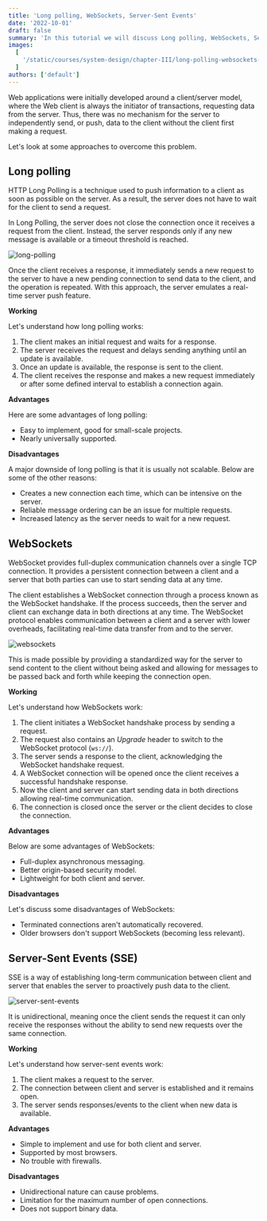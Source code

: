 ```yaml
---
title: 'Long polling, WebSockets, Server-Sent Events'
date: '2022-10-01'
draft: false
summary: 'In this tutorial we will discuss Long polling, WebSockets, Server-Sent Events'
images:
  [
    '/static/courses/system-design/chapter-III/long-polling-websockets-server-sent-events/banner.png',
  ]
authors: ['default']
---
```


Web applications were initially developed around a client/server model, where the Web client is always the initiator of transactions, requesting data from the server. Thus, there was no mechanism for the server to independently send, or push, data to the client without the client first making a request.

Let's look at some approaches to overcome this problem.

## Long polling

HTTP Long Polling is a technique used to push information to a client as soon as possible on the server. As a result, the server does not have to wait for the client to send a request.

In Long Polling, the server does not close the connection once it receives a request from the client. Instead, the server responds only if any new message is available or a timeout threshold is reached.

![long-polling](/static/courses/system-design/chapter-III/long-polling-websockets-server-sent-events/long-polling.png)

Once the client receives a response, it immediately sends a new request to the server to have a new pending connection to send data to the client, and the operation is repeated. With this approach, the server emulates a real-time server push feature.

**Working**

Let's understand how long polling works:

1. The client makes an initial request and waits for a response.
2. The server receives the request and delays sending anything until an update is available.
3. Once an update is available, the response is sent to the client.
4. The client receives the response and makes a new request immediately or after some defined interval to establish a connection again.

**Advantages**

Here are some advantages of long polling:

- Easy to implement, good for small-scale projects.
- Nearly universally supported.

**Disadvantages**

A major downside of long polling is that it is usually not scalable. Below are some of the other reasons:

- Creates a new connection each time, which can be intensive on the server.
- Reliable message ordering can be an issue for multiple requests.
- Increased latency as the server needs to wait for a new request.

## WebSockets

WebSocket provides full-duplex communication channels over a single TCP connection. It provides a persistent connection between a client and a server that both parties can use to start sending data at any time.

The client establishes a WebSocket connection through a process known as the WebSocket handshake. If the process succeeds, then the server and client can exchange data in both directions at any time. The WebSocket protocol enables communication between a client and a server with lower overheads, facilitating real-time data transfer from and to the server.

![websockets](/static/courses/system-design/chapter-III/long-polling-websockets-server-sent-events/websockets.png)

This is made possible by providing a standardized way for the server to send content to the client without being asked and allowing for messages to be passed back and forth while keeping the connection open.

**Working**

Let's understand how WebSockets work:

1. The client initiates a WebSocket handshake process by sending a request.
2. The request also contains an _Upgrade_ header to switch to the WebSocket protocol (`ws://`).
3. The server sends a response to the client, acknowledging the WebSocket handshake request.
4. A WebSocket connection will be opened once the client receives a successful handshake response.
5. Now the client and server can start sending data in both directions allowing real-time communication.
6. The connection is closed once the server or the client decides to close the connection.

**Advantages**

Below are some advantages of WebSockets:

- Full-duplex asynchronous messaging.
- Better origin-based security model.
- Lightweight for both client and server.

**Disadvantages**

Let's discuss some disadvantages of WebSockets:

- Terminated connections aren't automatically recovered.
- Older browsers don't support WebSockets (becoming less relevant).

## Server-Sent Events (SSE)

SSE is a way of establishing long-term communication between client and server that enables the server to proactively push data to the client.

![server-sent-events](/static/courses/system-design/chapter-III/long-polling-websockets-server-sent-events/server-sent-events.png)

It is unidirectional, meaning once the client sends the request it can only receive the responses without the ability to send new requests over the same connection.

**Working**

Let's understand how server-sent events work:

1. The client makes a request to the server.
2. The connection between client and server is established and it remains open.
3. The server sends responses/events to the client when new data is available.

**Advantages**

- Simple to implement and use for both client and server.
- Supported by most browsers.
- No trouble with firewalls.

**Disadvantages**

- Unidirectional nature can cause problems.
- Limitation for the maximum number of open connections.
- Does not support binary data.
